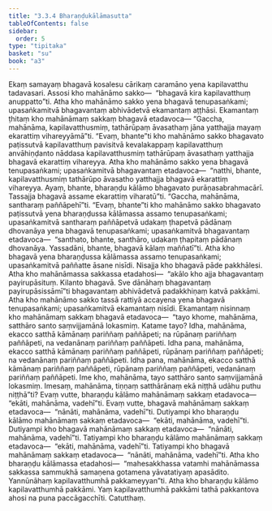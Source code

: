 ```yaml
---
title: "3.3.4 Bharaṇḍukālāmasutta"
tableOfContents: false
sidebar:
  order: 5
type: "tipitaka"
basket: "su"
book: "a3"
---
```



<DynamicBreadcrumb />

<Division number="127" book="a3" bookNo="15" page="280">

<Paragraph number="974" book="a3">
Ekaṃ samayaṃ bhagavā kosalesu cārikaṃ caramāno yena kapilavatthu tadavasari. Assosi kho mahānāmo sakko—  “bhagavā kira kapilavatthuṃ anuppatto”ti. Atha kho mahānāmo sakko yena bhagavā tenupasaṅkami; upasaṅkamitvā bhagavantaṃ abhivādetvā ekamantaṃ aṭṭhāsi. Ekamantaṃ ṭhitaṃ kho mahānāmaṃ sakkaṃ bhagavā etadavoca—
</Paragraph>

<Paragraph number="975" book="a3">
“Gaccha, mahānāma, kapilavatthusmiṃ, tathārūpaṃ āvasathaṃ jāna yatthajja mayaṃ ekarattiṃ vihareyyāmā”ti. “Evaṃ, bhante”ti kho mahānāmo sakko bhagavato paṭissutvā kapilavatthuṃ pavisitvā kevalakappaṃ kapilavatthuṃ anvāhiṇḍanto nāddasa kapilavatthusmiṃ tathārūpaṃ āvasathaṃ yatthajja bhagavā ekarattiṃ vihareyya.
</Paragraph>

<Paragraph number="976" book="a3">
Atha kho mahānāmo sakko yena bhagavā tenupasaṅkami; upasaṅkamitvā bhagavantaṃ etadavoca—  “natthi, bhante, kapilavatthusmiṃ tathārūpo āvasatho yatthajja bhagavā ekarattiṃ vihareyya. Ayaṃ, bhante, bharaṇḍu kālāmo bhagavato purāṇasabrahmacārī. Tassajja bhagavā assame ekarattiṃ viharatū”ti. “Gaccha, mahānāma, santharaṃ paññāpehī”ti. “Evaṃ, bhante”ti kho mahānāmo sakko bhagavato paṭissutvā yena bharaṇḍussa kālāmassa assamo tenupasaṅkami; upasaṅkamitvā santharaṃ paññāpetvā udakaṃ ṭhapetvā pādānaṃ dhovanāya yena bhagavā tenupasaṅkami; upasaṅkamitvā bhagavantaṃ etadavoca—  “santhato, bhante, santhāro, udakaṃ ṭhapitaṃ pādānaṃ dhovanāya. Yassadāni, bhante, bhagavā kālaṃ maññatī”ti.
</Paragraph>

<Paragraph number="977" book="a3">
Atha kho bhagavā yena bharaṇḍussa kālāmassa assamo tenupasaṅkami; upasaṅkamitvā paññatte āsane nisīdi. Nisajja kho bhagavā pāde pakkhālesi. Atha kho mahānāmassa sakkassa etadahosi—  “akālo kho ajja bhagavantaṃ payirupāsituṃ. Kilanto bhagavā. Sve dānāhaṃ bhagavantaṃ payirupāsissāmī”ti bhagavantaṃ abhivādetvā padakkhiṇaṃ katvā pakkāmi.
</Paragraph>

<Paragraph number="978" book="a3">
Atha kho mahānāmo sakko tassā rattiyā accayena yena bhagavā tenupasaṅkami; upasaṅkamitvā ekamantaṃ nisīdi. Ekamantaṃ nisinnaṃ kho mahānāmaṃ sakkaṃ bhagavā etadavoca—  “tayo khome, mahānāma, satthāro santo saṃvijjamānā lokasmiṃ. Katame tayo? Idha, mahānāma, ekacco satthā kāmānaṃ pariññaṃ paññāpeti; na rūpānaṃ pariññaṃ paññāpeti, na vedanānaṃ pariññaṃ paññāpeti. Idha pana, mahānāma, ekacco satthā kāmānaṃ pariññaṃ paññāpeti, rūpānaṃ pariññaṃ paññāpeti; na vedanānaṃ pariññaṃ paññāpeti. Idha pana, mahānāma, ekacco satthā kāmānaṃ pariññaṃ paññāpeti, rūpānaṃ pariññaṃ paññāpeti, vedanānaṃ pariññaṃ paññāpeti. Ime kho, mahānāma, tayo satthāro santo saṃvijjamānā lokasmiṃ. Imesaṃ, mahānāma, tiṇṇaṃ satthārānaṃ ekā niṭṭhā udāhu puthu niṭṭhā”ti?
</Paragraph>

<Paragraph number="979" book="a3">
Evaṃ vutte, bharaṇḍu kālāmo mahānāmaṃ sakkaṃ etadavoca—  “ekāti, mahānāma, vadehī”ti. Evaṃ vutte, bhagavā mahānāmaṃ sakkaṃ etadavoca—  “nānāti, mahānāma, vadehī”ti. Dutiyampi kho bharaṇḍu kālāmo mahānāmaṃ sakkaṃ etadavoca—  “ekāti, mahānāma, vadehī”ti. Dutiyampi kho bhagavā mahānāmaṃ sakkaṃ etadavoca—  “nānāti, mahānāma, vadehī”ti. Tatiyampi kho bharaṇḍu kālāmo mahānāmaṃ sakkaṃ etadavoca—  “ekāti, mahānāma, vadehī”ti. Tatiyampi kho bhagavā mahānāmaṃ sakkaṃ etadavoca—  “nānāti, mahānāma, vadehī”ti.
</Paragraph>

<Paragraph number="980" book="a3">
Atha kho bharaṇḍu kālāmassa etadahosi—  “mahesakkhassa vatamhi mahānāmassa sakkassa sammukhā samaṇena gotamena yāvatatiyaṃ apasādito. Yannūnāhaṃ kapilavatthumhā pakkameyyan”ti. Atha kho bharaṇḍu kālāmo kapilavatthumhā pakkāmi. Yaṃ kapilavatthumhā pakkāmi tathā pakkantova ahosi na puna paccāgacchīti.

</Paragraph>
</Division>

<Paragraph number="981" type="center" book="a3">
Catutthaṃ.
</Paragraph>